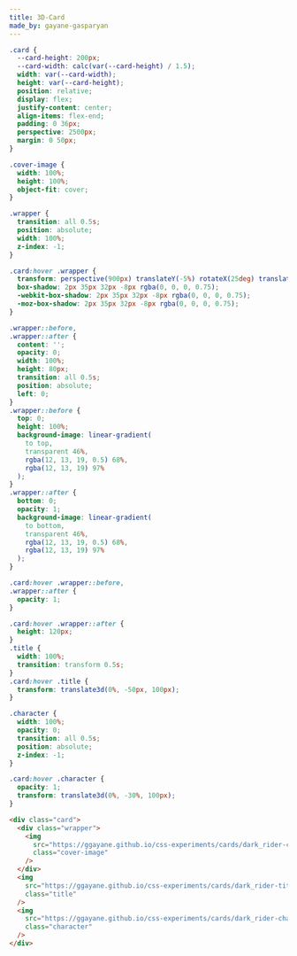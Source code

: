 ```yaml
---
title: 3D-Card
made_by: gayane-gasparyan
---
```


```css
.card {
  --card-height: 200px;
  --card-width: calc(var(--card-height) / 1.5);
  width: var(--card-width);
  height: var(--card-height);
  position: relative;
  display: flex;
  justify-content: center;
  align-items: flex-end;
  padding: 0 36px;
  perspective: 2500px;
  margin: 0 50px;
}

.cover-image {
  width: 100%;
  height: 100%;
  object-fit: cover;
}

.wrapper {
  transition: all 0.5s;
  position: absolute;
  width: 100%;
  z-index: -1;
}

.card:hover .wrapper {
  transform: perspective(900px) translateY(-5%) rotateX(25deg) translateZ(0);
  box-shadow: 2px 35px 32px -8px rgba(0, 0, 0, 0.75);
  -webkit-box-shadow: 2px 35px 32px -8px rgba(0, 0, 0, 0.75);
  -moz-box-shadow: 2px 35px 32px -8px rgba(0, 0, 0, 0.75);
}

.wrapper::before,
.wrapper::after {
  content: '';
  opacity: 0;
  width: 100%;
  height: 80px;
  transition: all 0.5s;
  position: absolute;
  left: 0;
}
.wrapper::before {
  top: 0;
  height: 100%;
  background-image: linear-gradient(
    to top,
    transparent 46%,
    rgba(12, 13, 19, 0.5) 68%,
    rgba(12, 13, 19) 97%
  );
}
.wrapper::after {
  bottom: 0;
  opacity: 1;
  background-image: linear-gradient(
    to bottom,
    transparent 46%,
    rgba(12, 13, 19, 0.5) 68%,
    rgba(12, 13, 19) 97%
  );
}

.card:hover .wrapper::before,
.wrapper::after {
  opacity: 1;
}

.card:hover .wrapper::after {
  height: 120px;
}
.title {
  width: 100%;
  transition: transform 0.5s;
}
.card:hover .title {
  transform: translate3d(0%, -50px, 100px);
}

.character {
  width: 100%;
  opacity: 0;
  transition: all 0.5s;
  position: absolute;
  z-index: -1;
}

.card:hover .character {
  opacity: 1;
  transform: translate3d(0%, -30%, 100px);
}
```

```html
<div class="card">
  <div class="wrapper">
    <img
      src="https://ggayane.github.io/css-experiments/cards/dark_rider-cover.jpg"
      class="cover-image"
    />
  </div>
  <img
    src="https://ggayane.github.io/css-experiments/cards/dark_rider-title.png"
    class="title"
  />
  <img
    src="https://ggayane.github.io/css-experiments/cards/dark_rider-character.webp"
    class="character"
  />
</div>
```
